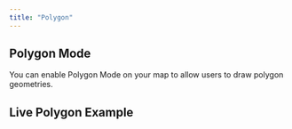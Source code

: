 ```yaml
---
title: "Polygon"
---
```


## Polygon Mode

You can enable Polygon Mode on your map to allow users to draw polygon geometries.

<!-- Add detailed documentation and code examples for Polygon Mode here -->

## Live Polygon Example

<BrowserOnlyGmMap gmOptions={drawPolygonOptions} />
